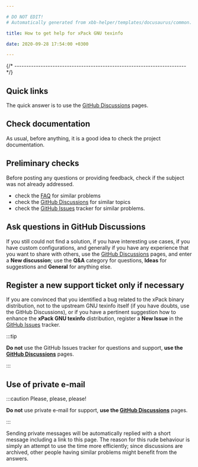 ```yaml
---

# DO NOT EDIT!
# Automatically generated from xbb-helper/templates/docusaurus/common.

title: How to get help for xPack GNU texinfo

date: 2020-09-28 17:54:00 +0300

---
```



{/* ------------------------------------------------------------------------ */}

## Quick links

The quick answer is to use the
[GitHub Discussions](https://github.com/xpack-dev-tools/texinfo-xpack/discussions/) pages.

## Check documentation

As usual, before anything, it is a good idea to check the project
documentation.

<Documentation/>

## Preliminary checks

Before posting any questions or providing feedback,
check if the subject was not already addressed.

- check the [FAQ](/docs/faq/)
for similar problems
- check the [GitHub Discussions](https://github.com/xpack-dev-tools/texinfo-xpack/discussions/) for
similar topics
- check the
[GitHub Issues](https://github.com/xpack-dev-tools/texinfo-xpack/issues/)
tracker for similar problems.

## Ask questions in GitHub Discussions

If you still could not find a solution, if you have interesting use
cases, if you have custom configurations, and generally if you have
any experience that you want to share with others, use the
[GitHub Discussions](https://github.com/xpack-dev-tools/texinfo-xpack/discussions/) pages,
and enter a **New discussion**; use the **Q&A** category for questions, **Ideas** for suggestions and **General** for anything else.

## Register a new support ticket only if necessary

If you are convinced that you identified a bug related to the xPack binary
distribution, not to the upstream GNU texinfo itself
(if you have doubts, use the GitHub Discussions),
or if you have a pertinent suggestion how to enhance the **xPack GNU texinfo**
distribution, register a **New Issue** in the
[GitHub Issues](https://github.com/xpack-dev-tools/texinfo-xpack/issues/)
tracker.

:::tip

**Do not** use the GitHub Issues tracker
for questions and support, **use the
[GitHub Discussions](https://github.com/xpack-dev-tools/texinfo-xpack/discussions/)** pages.

:::

## Use of private e-mail

:::caution Please, please, please!

**Do not** use
private e-mail for support, **use the
[GitHub Discussions](https://github.com/xpack-dev-tools/texinfo-xpack/discussions/)** pages.

:::

Sending private messages will be automatically replied with
a short message including a link to this page.
The reason for this rude behaviour is simply an attempt to use
the time more efficiently; since discussions are archived, other people
having similar problems might benefit from the answers.

